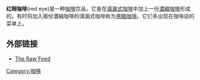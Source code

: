 {{Notability Unreferenced |time=2015-07-01}}
'''红眼咖啡'''(red eye)是一种[[咖啡|咖啡]]饮品，它是在[[滴漏式咖啡|滴漏式咖啡]]中加上一份[[濃縮咖啡|濃縮咖啡]]形成的。有时将加入兩份濃縮咖啡的滴漏式咖啡称为[[黑眼咖啡|黑眼咖啡]]。它们多出现在咖啡店的菜单上。

==外部链接==
*[http://www.therawfeed.com/2008/09/starbucks-secret-menu-whats-black-eye.html The Raw Feed             ]

{{drink-stub}}

{{coffee}}

[[Category:咖啡|Category:咖啡]]